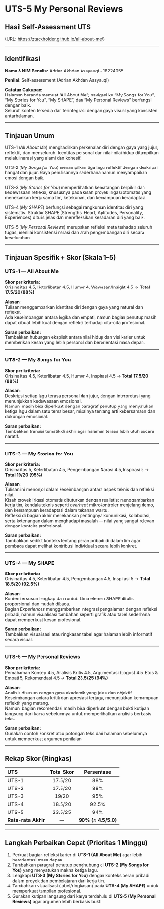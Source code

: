 # UTS-5 My Personal Reviews 

## Hasil Self-Assessment UTS  
(URL: [https://ztackholder.github.io/all-about-me/](https://ztackholder.github.io/all-about-me/))

---

## Identifikasi  
**Nama & NIM Penulis:** Adrian Akhdan Assyauqi - 18224055  

**Penilai:** Self-assessment (Adrian Akhdan Assyauqi)  

**Catatan Cakupan:**  
Halaman beranda memuat “All About Me”; navigasi ke “My Songs for You”, “My Stories for You”, “My SHAPE”, dan “My Personal Reviews” berfungsi dengan baik.  
Seluruh konten tersedia dan terintegrasi dengan gaya visual yang konsisten antarhalaman.

---

## Tinjauan Umum  

UTS-1 (*All About Me*) menghadirkan perkenalan diri dengan gaya yang jujur, reflektif, dan menyeluruh. Identitas personal dan nilai-nilai hidup ditampilkan melalui narasi yang alami dan kohesif.  

UTS-2 (*My Songs for You*) menampilkan tiga lagu reflektif dengan deskripsi hangat dan jujur. Gaya penulisannya sederhana namun menyampaikan emosi dengan baik.  

UTS-3 (*My Stories for You*) memperlihatkan kematangan berpikir dan kedewasaan refleksi, khususnya pada kisah proyek irigasi otomatis yang menekankan kerja sama tim, ketekunan, dan kemampuan beradaptasi.  

UTS-4 (*My SHAPE*) berfungsi sebagai rangkuman identitas diri yang sistematis. Struktur SHAPE (Strengths, Heart, Aptitudes, Personality, Experiences) ditulis jelas dan merefleksikan kesadaran diri yang baik.  

UTS-5 (*My Personal Reviews*) merupakan refleksi meta terhadap seluruh tugas, menilai konsistensi narasi dan arah pengembangan diri secara keseluruhan.

---

## Tinjauan Spesifik + Skor (Skala 1–5)

### UTS-1 — All About Me
**Skor per kriteria:**  
Orisinalitas 4.5, Keterlibatan 4.5, Humor 4, Wawasan/Insight 4.5 → **Total 17.5/20 (88%)**  

**Alasan:**  
Tulisan menggambarkan identitas diri dengan gaya yang natural dan reflektif.  
Ada keseimbangan antara logika dan empati, namun bagian penutup masih dapat dibuat lebih kuat dengan refleksi terhadap cita-cita profesional.  

**Saran perbaikan:**  
Tambahkan hubungan eksplisit antara nilai hidup dan visi karier untuk memberikan kesan yang lebih personal dan berorientasi masa depan.

---

### UTS-2 — My Songs for You
**Skor per kriteria:**  
Orisinalitas 4.5, Keterlibatan 4.5, Humor 4, Inspirasi 4.5 → **Total 17.5/20 (88%)**

**Alasan:**  
Deskripsi setiap lagu terasa personal dan jujur, dengan interpretasi yang menunjukkan kedewasaan emosional.  
Namun, masih bisa diperkuat dengan paragraf penutup yang menyatukan ketiga lagu dalam satu tema besar, misalnya tentang arti kebersamaan dan dukungan emosional.  

**Saran perbaikan:**  
Tambahkan transisi tematik di akhir agar halaman terasa lebih utuh secara naratif.

---

### UTS-3 — My Stories for You
**Skor per kriteria:**  
Orisinalitas 5, Keterlibatan 4.5, Pengembangan Narasi 4.5, Inspirasi 5 → **Total 19/20 (95%)**

**Alasan:**  
Tulisan ini menonjol dalam keseimbangan antara aspek teknis dan refleksi nilai.  
Kisah proyek irigasi otomatis dituturkan dengan realistis: menggambarkan kerja tim, kendala teknis seperti *overheat* mikrokontroler menjelang demo, dan kemampuan beradaptasi dalam tekanan waktu.  
Refleksi di bagian akhir menekankan pentingnya komunikasi, kolaborasi, serta ketenangan dalam menghadapi masalah — nilai yang sangat relevan dengan konteks profesional.  

**Saran perbaikan:**  
Tambahkan sedikit konteks tentang peran pribadi di dalam tim agar pembaca dapat melihat kontribusi individual secara lebih konkret.

---

### UTS-4 — My SHAPE
**Skor per kriteria:**  
Orisinalitas 4.5, Keterlibatan 4.5, Pengembangan 4.5, Inspirasi 5 → **Total 18.5/20 (92.5%)**

**Alasan:**  
Konten tersusun lengkap dan runtut. Lima elemen SHAPE ditulis proporsional dan mudah dibaca.  
Bagian *Experiences* menggambarkan integrasi pengalaman dengan refleksi pribadi, namun visualisasi tambahan seperti grafik atau tabel sederhana dapat memperkuat kesan profesional.  

**Saran perbaikan:**  
Tambahkan visualisasi atau ringkasan tabel agar halaman lebih informatif secara visual.

---

### UTS-5 — My Personal Reviews
**Skor per kriteria:**  
Pemahaman Konsep 4.5, Analisis Kritis 4.5, Argumentasi (Logos) 4.5, Etos & Empati 5, Rekomendasi 4.5 → **Total 23.5/25 (94%)**

**Alasan:**  
Analisis disusun dengan gaya akademik yang jelas dan objektif.  
Keseimbangan antara kritik dan apresiasi terjaga, menunjukkan kemampuan reflektif yang matang.  
Namun, bagian rekomendasi masih bisa diperkuat dengan bukti kutipan langsung dari karya sebelumnya untuk memperlihatkan analisis berbasis teks.  

**Saran perbaikan:**  
Gunakan contoh konkret atau potongan teks dari halaman sebelumnya untuk memperkuat argumen penilaian.

---

## Rekap Skor (Ringkas)

| **UTS** | **Total Skor** | **Persentase** |
|:--------|:--------------:|:---------------:|
| UTS-1 | 17.5/20 | 88% |
| UTS-2 | 17.5/20 | 88% |
| UTS-3 | 19/20 | 95% |
| UTS-4 | 18.5/20 | 92.5% |
| UTS-5 | 23.5/25 | 94% |
| **Rata-rata Akhir** | — | **90% (≈ 4.5/5.0)** |

---

## Langkah Perbaikan Cepat (Prioritas 1 Minggu)

1. Perkuat bagian refleksi karier di **UTS-1 (All About Me)** agar lebih berorientasi masa depan.  
2. Tambahkan paragraf penutup penghubung di **UTS-2 (My Songs for You)** yang menyatukan makna ketiga lagu.  
3. Lengkapi **UTS-3 (My Stories for You)** dengan konteks peran pribadi dalam proyek dan pembelajaran dari kerja tim.  
4. Tambahkan visualisasi (tabel/ringkasan) pada **UTS-4 (My SHAPE)** untuk memperkuat tampilan profesional.  
5. Gunakan kutipan langsung dari karya terdahulu di **UTS-5 (My Personal Reviews)** agar argumen lebih berbasis bukti.  
